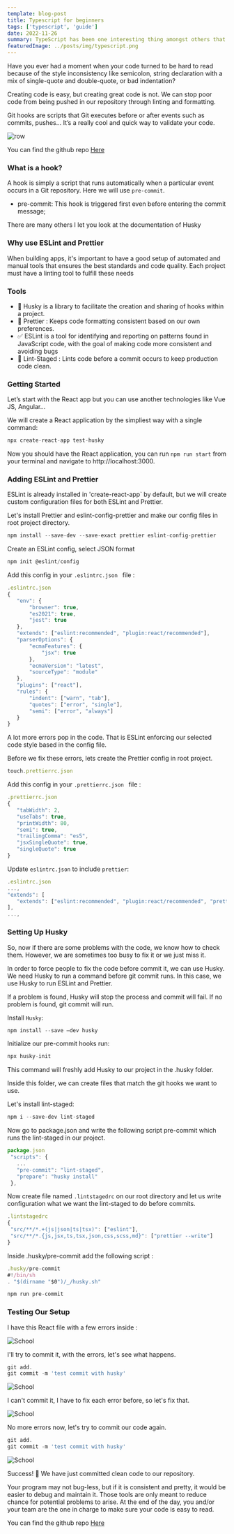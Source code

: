 ```yaml
---
template: blog-post
title: Typescript for beginners
tags: ['typescript', 'guide']
date: 2022-11-26
summary: TypeScript has been one interesting thing amongst others that have happened to the JavaScript language in recent years.
featuredImage: ../posts/img/typescript.png
---
```


Have you ever had a moment when your code turned to be hard to read because of the style inconsistency like semicolon, string declaration with a mix of single-quote and double-quote, or bad indentation?

Creating code is easy, but creating great code is not.
We can stop poor code from being pushed in our repository through linting and formatting.

Git hooks are scripts that Git executes before or after events such as commits, pushes... It’s a really cool and quick way to validate your code.

<div className="Image__Small">
  <img
    src="https://images.unsplash.com/photo-1532185825713-1e3ecd119b8f?ixlib=rb-1.2.1&ixid=MnwxMjA3fDB8MHxwaG90by1wYWdlfHx8fGVufDB8fHx8&auto=format&fit=crop&w=1470&q=80"
    alt="row"
  />
</div>

You can find the github repo <a target="_blank" href="https://github.com/mansmahamat/commit-hoosks-husky">Here</a>

### What is a hook?

A hook is simply a script that runs automatically when a particular event occurs in a Git repository. Here we will use `pre-commit`.

- pre-commit: This hook is triggered first even before entering the commit message;

There are many others I let you look at the documentation of Husky

### Why use ESLint and Prettier

When building apps, it's important to have a good setup of automated and manual tools that ensures the best standards and code quality. Each project must have a linting tool to fulfill these needs

### Tools

- 🦮 Husky is a library to facilitate the creation and sharing of hooks within a project.
- 🎨 Prettier : Keeps code formatting consistent based on our own preferences.
- ✅ ESLint is a tool for identifying and reporting on patterns found in JavaScript code, with the goal of making code more consistent and avoiding bugs
- 🚧 Lint-Staged : Lints code before a commit occurs to keep production code clean.

### Getting Started

Let’s start with the React app but you can use another technologies like Vue JS, Angular...

We will create a React application by the simpliest way with a single command:

```javascript
npx create-react-app test-husky
```

Now you should have the React application, you can run `npm run start` from your terminal and navigate to http://localhost:3000.

### Adding ESLint and Prettier

ESLint is already installed in 'create-react-app` by default, but we will create custom configuration files for both ESLint and Prettier.

Let's install Prettier and eslint-config-prettier and make our config files in root project directory.

```javascript
npm install --save-dev --save-exact prettier eslint-config-prettier
```

Create an ESLint config, select JSON format

```javascript
npm init @eslint/config
```

Add this config in your `.eslintrc.json ` file :

```javascript
.eslintrc.json
{
   "env": {
       "browser": true,
       "es2021": true,
       "jest": true
   },
   "extends": ["eslint:recommended", "plugin:react/recommended"],
   "parserOptions": {
       "ecmaFeatures": {
           "jsx": true
       },
       "ecmaVersion": "latest",
       "sourceType": "module"
   },
   "plugins": ["react"],
   "rules": {
       "indent": ["warn", "tab"],
       "quotes": ["error", "single"],
       "semi": ["error", "always"]
   }
}
```

A lot more errors pop in the code.
That is ESLint enforcing our selected code style based in the config file.

Before we fix these errors, lets create the Prettier config in root project.

```javascript
touch.prettierrc.json
```

Add this config in your `.prettierrc.json ` file :

```javascript
.prettierrc.json
{
   "tabWidth": 2,
   "useTabs": true,
   "printWidth": 80,
   "semi": true,
   "trailingComma": "es5",
   "jsxSingleQuote": true,
   "singleQuote": true
}
```

Update `eslintrc.json` to include `prettier`:

```javascript
.eslintrc.json
...,
"extends": [
   "extends": ["eslint:recommended", "plugin:react/recommended", "prettier"],
],
...,
```

### Setting Up Husky

So, now if there are some problems with the code, we know how to check them. However, we are sometimes too busy to fix it or we just miss it.

In order to force people to fix the code before commit it, we can use Husky. We need Husky to run a command before git commit runs. In this case, we use Husky to run ESLint and Prettier.

If a problem is found, Husky will stop the process and commit will fail. If no problem is found, git commit will run.

Install `Husky`:

```javascript
npm install --save —dev husky
```

Initialize our pre-commit hooks run:

```javascript
npx husky-init
```

This command will freshly add Husky to our project in the .husky folder.

Inside this folder, we can create files that match the git hooks we want to use.

Let's install lint-staged:

```javascript
npm i --save-dev lint-staged
```

Now go to package.json and write the following script pre-commit which runs the lint-staged in our project.

```javascript
package.json
 "scripts": {
   ...
   "pre-commit": "lint-staged",
   "prepare": "husky install"
 },
```

Now create file named `.lintstagedrc` on our root directory and let us write configuration what we want the lint-staged to do before commits.

```javascript
.lintstagedrc
{
 "src/**/*.+(js|json|ts|tsx)": ["eslint"],
 "src/**/*.{js,jsx,ts,tsx,json,css,scss,md}": ["prettier --write"]
}
```

Inside .husky/pre-commit add the following script :

```javascript
.husky/pre-commit
#!/bin/sh
. "$(dirname "$0")/_/husky.sh"

npm run pre-commit
```

### Testing Our Setup

I have this React file with a few errors inside :

<div className="Image__Small">
  <img src="../posts/img/error-husky.png" alt="School" />
</div>

I'll try to commit it, with the errors, let's see what happens.

```javascript
git add.
git commit -m 'test commit with husky'
```

<div className="Image__Small">
  <img src="../posts/img/error-console-husky.png" alt="School" />
</div>

I can't commit it, I have to fix each error before, so let's fix that.

<div className="Image__Small">
  <img src="../posts/img/final-husky.png" alt="School" />
</div>

No more errors now, let's try to commit our code again.

```javascript
git add.
git commit -m 'test commit with husky'
```

<div className="Image__Small">
  <img src="../posts/img/success-commit.png" alt="School" />
</div>

Success! 🥳 We have just committed clean code to our repository.

Your program may not bug-less, but if it is consistent and pretty, it would be easier to debug and maintain it. Those tools are only meant to reduce chance for potential problems to arise. At the end of the day, you and/or your team are the one in charge to make sure your code is easy to read.

You can find the github repo <a target="_blank" href="https://github.com/mansmahamat/commit-hoosks-husky">Here</a>
